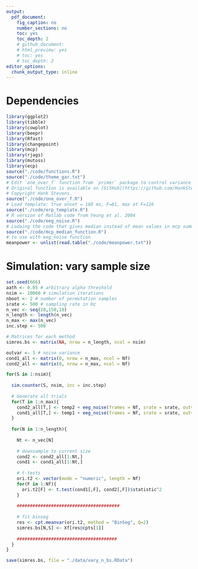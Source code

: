 ---
output:
  pdf_document:
    fig_caption: no
    number_sections: no
    toc: yes
    toc_depth: 2
    # github_document:
    # html_preview: yes
    # toc: yes
    # toc_depth: 2
editor_options: 
  chunk_output_type: inline
---

# Dependencies
```{r setup, message=FALSE}
library(ggplot2)
library(tibble)
library(cowplot)
library(beepr)
library(Rfast)
library(changepoint)
library(mcp)
library(rjags)
library(mutoss)
library(ecp)
source("./code/functions.R")
source("./code/theme_gar.txt")
# Edit `one_over_f` function from `primer` package to control variance (Stevens, 2009). 
# Original function is available on [GitHub](https://github.com/HankStevens/primer).
# Copyright Hank Stevens.
source("./code/one_over_f.R")
# Load template: true onset = 160 ms, F=81, max at F=126
source("./code/erp_template.R")
# R version of Matlab code from Yeung et al. 2004
source("./code/eeg_noise.R")
# Lodaing the code that gives median instead of mean values in mcp summary table
source("./code/mcp_median_function.R")
# to use with eeg_noise function
meanpower <- unlist(read.table("./code/meanpower.txt"))
```

# Simulation: vary sample size

```{r eval=FALSE, message=TRUE, warning=FALSE, include=FALSE}
set.seed(666) 
aath <- 0.05 # arbitrary alpha threshold
nsim <- 10000 # simulation iterations
nboot <- 2 # number of permutation samples
srate <- 500 # sampling rate in Hz
n_vec <- seq(20,150,10) 
n_length <- length(n_vec)
n_max <- max(n_vec)
inc.step <- 500

# Matrices for each method
simres.bs <- matrix(NA, nrow = n_length, ncol = nsim)

outvar <- 1 # noise variance
cond1_all <- matrix(0, nrow = n_max, ncol = Nf)
cond2_all <- matrix(0, nrow = n_max, ncol = Nf)

for(S in 1:nsim){
  
  sim.counter(S, nsim, inc = inc.step)
  
  # Generate all trials
  for(T in 1:n_max){
    cond2_all[T,] <- temp2 + eeg_noise(frames = Nf, srate = srate, outvar = outvar, meanpower)
    cond1_all[T,] <- temp1 + eeg_noise(frames = Nf, srate = srate, outvar = outvar, meanpower) 
  }
  
  for(N in 1:n_length){
    
    Nt <- n_vec[N]
    
    # downsample to current size
    cond2 <- cond2_all[1:Nt,]
    cond1 <- cond1_all[1:Nt,]
    
    # t-tests
    ori.t2 <- vector(mode = "numeric", length = Nf)
    for(F in 1:Nf){
      ori.t2[F] <- t.test(cond1[,F], cond2[,F])$statistic^2
    }
    
    #######################################
    
    # fit binseg
    res <- cpt.meanvar(ori.t2, method = "BinSeg", Q=2)
    simres.bs[N,S] <- Xf[res@cpts[1]]
  
    ######################################
  }
}

save(simres.bs, file = "./data/vary_n_bs.RData")
```